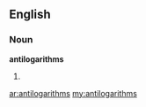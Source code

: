 ==English==

===Noun===
'''antilogarithms'''

# {{plural of|antilogarithm}}

[[ar:antilogarithms]]
[[my:antilogarithms]]